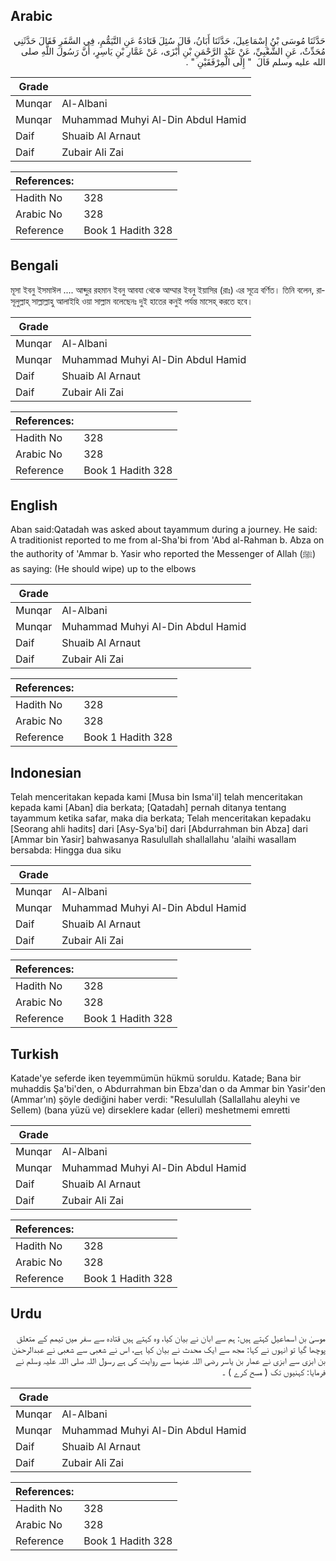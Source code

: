 ## Arabic


<div dir="rtl" lang="ar" style={{fontSize:'larger',backgroundColor:'#f8f9fa',padding:20}}>
حَدَّثَنَا مُوسَى بْنُ إِسْمَاعِيلَ، حَدَّثَنَا أَبَانُ، قَالَ سُئِلَ قَتَادَةُ عَنِ التَّيَمُّمِ، فِي السَّفَرِ فَقَالَ حَدَّثَنِي مُحَدِّثٌ، عَنِ الشَّعْبِيِّ، عَنْ عَبْدِ الرَّحْمَنِ بْنِ أَبْزَى، عَنْ عَمَّارِ بْنِ يَاسِرٍ، أَنَّ رَسُولَ اللَّهِ صلى الله عليه وسلم قَالَ ‏ "‏ إِلَى الْمِرْفَقَيْنِ ‏"‏ ‏.‏
</div>
<div style={{backgroundColor:'#f8f9fa',padding:20, marginBottom: 10}}><table> <thead> <tr> <th>Grade</th> <th></th> </tr> </thead> <tbody> <tr><td>Munqar</td><td>Al-Albani</td></tr><tr><td>Munqar</td><td>Muhammad Muhyi Al-Din Abdul Hamid</td></tr><tr><td>Daif</td><td>Shuaib Al Arnaut</td></tr><tr><td>Daif</td><td>Zubair Ali Zai</td></tr></tbody></table><table> <thead> <tr> <th>References:</th> <th></th> </tr> </thead> <tbody><tr><td>Hadith No</td><td>328</td></tr><tr><td>Arabic No</td><td>328</td></tr><tr><td>Reference</td><td>Book 1 Hadith 328</td></tr></tbody></table></div>

## Bengali


<div dir="ltr" lang="bn" style={{fontSize:'larger',backgroundColor:'#f8f9fa',padding:20}}>
মূসা ইবনু ইসমাঈল .... আব্দুর রহমান ইবনু আবযা থেকে আম্মার ইবনু ইয়াসির (রাঃ) এর সূত্রে বর্ণিত। তিনি বলেন, রাসূলুল্লাহ্ সাল্লাল্লাহু আলাইহি ওয়া সাল্লাম বলেছেনঃ দুই হাতের কনুই পর্যন্ত মাসেহ্ করতে হবে।
</div>
<div style={{backgroundColor:'#f8f9fa',padding:20, marginBottom: 10}}><table> <thead> <tr> <th>Grade</th> <th></th> </tr> </thead> <tbody> <tr><td>Munqar</td><td>Al-Albani</td></tr><tr><td>Munqar</td><td>Muhammad Muhyi Al-Din Abdul Hamid</td></tr><tr><td>Daif</td><td>Shuaib Al Arnaut</td></tr><tr><td>Daif</td><td>Zubair Ali Zai</td></tr></tbody></table><table> <thead> <tr> <th>References:</th> <th></th> </tr> </thead> <tbody><tr><td>Hadith No</td><td>328</td></tr><tr><td>Arabic No</td><td>328</td></tr><tr><td>Reference</td><td>Book 1 Hadith 328</td></tr></tbody></table></div>

## English


<div dir="ltr" lang="en" style={{fontSize:'larger',backgroundColor:'#f8f9fa',padding:20}}>
Aban said:Qatadah was asked about tayammum during a journey. He said: A traditionist reported to me from al-Sha'bi from 'Abd al-Rahman b. Abza on the authority of 'Ammar b. Yasir who reported the Messenger of Allah (ﷺ) as saying: (He should wipe) up to the elbows
</div>
<div style={{backgroundColor:'#f8f9fa',padding:20, marginBottom: 10}}><table> <thead> <tr> <th>Grade</th> <th></th> </tr> </thead> <tbody> <tr><td>Munqar</td><td>Al-Albani</td></tr><tr><td>Munqar</td><td>Muhammad Muhyi Al-Din Abdul Hamid</td></tr><tr><td>Daif</td><td>Shuaib Al Arnaut</td></tr><tr><td>Daif</td><td>Zubair Ali Zai</td></tr></tbody></table><table> <thead> <tr> <th>References:</th> <th></th> </tr> </thead> <tbody><tr><td>Hadith No</td><td>328</td></tr><tr><td>Arabic No</td><td>328</td></tr><tr><td>Reference</td><td>Book 1 Hadith 328</td></tr></tbody></table></div>

## Indonesian


<div dir="ltr" lang="id" style={{fontSize:'larger',backgroundColor:'#f8f9fa',padding:20}}>
Telah menceritakan kepada kami [Musa bin Isma'il] telah menceritakan kepada kami [Aban] dia berkata; [Qatadah] pernah ditanya tentang tayammum ketika safar, maka dia berkata; Telah menceritakan kepadaku [Seorang ahli hadits] dari [Asy-Sya'bi] dari [Abdurrahman bin Abza] dari [Ammar bin Yasir] bahwasanya Rasulullah shallallahu 'alaihi wasallam bersabda: Hingga dua siku
</div>
<div style={{backgroundColor:'#f8f9fa',padding:20, marginBottom: 10}}><table> <thead> <tr> <th>Grade</th> <th></th> </tr> </thead> <tbody> <tr><td>Munqar</td><td>Al-Albani</td></tr><tr><td>Munqar</td><td>Muhammad Muhyi Al-Din Abdul Hamid</td></tr><tr><td>Daif</td><td>Shuaib Al Arnaut</td></tr><tr><td>Daif</td><td>Zubair Ali Zai</td></tr></tbody></table><table> <thead> <tr> <th>References:</th> <th></th> </tr> </thead> <tbody><tr><td>Hadith No</td><td>328</td></tr><tr><td>Arabic No</td><td>328</td></tr><tr><td>Reference</td><td>Book 1 Hadith 328</td></tr></tbody></table></div>

## Turkish


<div dir="ltr" lang="tr" style={{fontSize:'larger',backgroundColor:'#f8f9fa',padding:20}}>
Katade'ye seferde iken teyemmümün hükmü soruldu. Katade; Bana bir muhaddis Şa'bi'den, o Abdurrahman bin Ebza'dan o da Ammar bin Yasir'den (Ammar'ın) şöyle dediğini haber verdi: "Resulullah (Sallallahu aleyhi ve Sellem) (bana yüzü ve) dirseklere kadar (elleri) meshetmemi emretti
</div>
<div style={{backgroundColor:'#f8f9fa',padding:20, marginBottom: 10}}><table> <thead> <tr> <th>Grade</th> <th></th> </tr> </thead> <tbody> <tr><td>Munqar</td><td>Al-Albani</td></tr><tr><td>Munqar</td><td>Muhammad Muhyi Al-Din Abdul Hamid</td></tr><tr><td>Daif</td><td>Shuaib Al Arnaut</td></tr><tr><td>Daif</td><td>Zubair Ali Zai</td></tr></tbody></table><table> <thead> <tr> <th>References:</th> <th></th> </tr> </thead> <tbody><tr><td>Hadith No</td><td>328</td></tr><tr><td>Arabic No</td><td>328</td></tr><tr><td>Reference</td><td>Book 1 Hadith 328</td></tr></tbody></table></div>

## Urdu


<div dir="rtl" lang="ur" style={{fontSize:'larger',backgroundColor:'#f8f9fa',padding:20}}>
موسیٰ بن اسماعیل کہتے ہیں: ہم سے ابان نے بیان کیا، وہ کہتے ہیں قتادہ سے سفر میں تیمم کے متعلق پوچھا گیا تو انہوں نے کہا: مجھ سے ایک محدث نے بیان کیا ہے، اس نے شعبی سے شعبی نے عبدالرحمٰن بن ابزی سے ابزی نے عمار بن یاسر رضی اللہ عنہما سے روایت کی ہے رسول اللہ صلی اللہ علیہ وسلم نے فرمایا: کہنیوں تک ( مسح کرے ) ۔
</div>
<div style={{backgroundColor:'#f8f9fa',padding:20, marginBottom: 10}}><table> <thead> <tr> <th>Grade</th> <th></th> </tr> </thead> <tbody> <tr><td>Munqar</td><td>Al-Albani</td></tr><tr><td>Munqar</td><td>Muhammad Muhyi Al-Din Abdul Hamid</td></tr><tr><td>Daif</td><td>Shuaib Al Arnaut</td></tr><tr><td>Daif</td><td>Zubair Ali Zai</td></tr></tbody></table><table> <thead> <tr> <th>References:</th> <th></th> </tr> </thead> <tbody><tr><td>Hadith No</td><td>328</td></tr><tr><td>Arabic No</td><td>328</td></tr><tr><td>Reference</td><td>Book 1 Hadith 328</td></tr></tbody></table></div>
